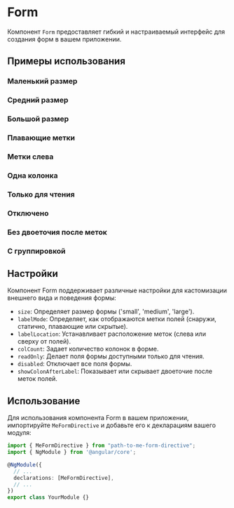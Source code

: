 
<Meta title="Components/Form" of={FormStories} />

# Form

Компонент `Form` предоставляет гибкий и настраиваемый интерфейс для создания форм в вашем приложении.

<Story of={FormStories.Default} />

## Примеры использования

### Маленький размер

<Story of={FormStories.SmallSize} />

<Source
  of={FormStories.SmallSize}
  language="html"
/>

### Средний размер

<Story of={FormStories.Default} />

<Source
  of={FormStories.Default}
  language="html"
/>

### Большой размер

<Story of={FormStories.LargeSize} />

<Source
  of={FormStories.LargeSize}
  language="html"
/>

### Плавающие метки

<Story of={FormStories.FloatingLabels} />

<Source
  of={FormStories.FloatingLabels}
  language="html"
/>

### Метки слева

<Story of={FormStories.LeftLabels} />

<Source
  of={FormStories.LeftLabels}
  language="html"
/>

### Одна колонка

<Story of={FormStories.SingleColumn} />

<Source
  of={FormStories.SingleColumn}
  language="html"
/>

### Только для чтения

<Story of={FormStories.ReadOnly} />

<Source
  of={FormStories.ReadOnly}
  language="html"
/>

### Отключено

<Story of={FormStories.Disabled} />

<Source
  of={FormStories.Disabled}
  language="html"
/>

### Без двоеточия после меток

<Story of={FormStories.WithoutColon} />

<Source
  of={FormStories.WithoutColon}
  language="html"
/>

### С группировкой

<Story of={FormStories.WithGrouping} />

<Source
  of={FormStories.WithGrouping}
  language="html"
/>

## Настройки

<Controls of={FormStories.Default} />

Компонент Form поддерживает различные настройки для кастомизации внешнего вида и поведения формы:

- `size`: Определяет размер формы ('small', 'medium', 'large').
- `labelMode`: Определяет, как отображаются метки полей (снаружи, статично, плавающие или скрытые).
- `labelLocation`: Устанавливает расположение меток (слева или сверху от полей).
- `colCount`: Задает количество колонок в форме.
- `readOnly`: Делает поля формы доступными только для чтения.
- `disabled`: Отключает все поля формы.
- `showColonAfterLabel`: Показывает или скрывает двоеточие после меток полей.

## Использование

Для использования компонента Form в вашем приложении, импортируйте `MeFormDirective` и добавьте его к декларациям вашего модуля:

```typescript
import { MeFormDirective } from "path-to-me-form-directive";
import { NgModule } from '@angular/core';

@NgModule({
  // ...
  declarations: [MeFormDirective],
  // ...
})
export class YourModule {}
